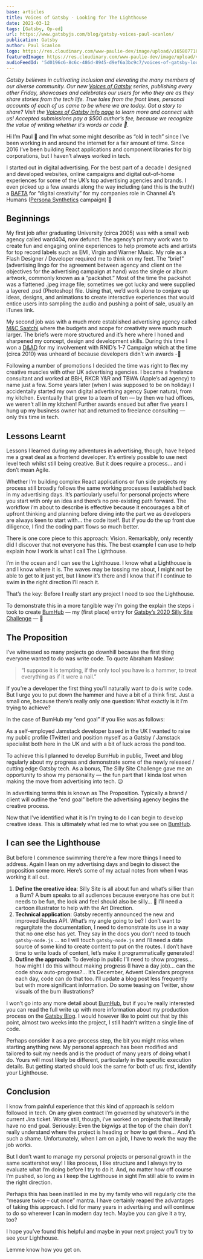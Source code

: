 ```yaml
---
base: articles
title: Voices of Gatsby - Looking for The Lighthouse
date: 2021-03-12
tags: [Gatsby, Op-ed]
url: https://www.gatsbyjs.com/blog/gatsby-voices-paul-scanlon/
publication: Gatsby
author: Paul Scanlon
logo: https://res.cloudinary.com/www-paulie-dev/image/upload/v1658077182/paulie.dev/Logos/gatsby-logo_dgbkjm.png
featuredImage: https://res.cloudinary.com/www-paulie-dev/image/upload/v1707074616/paulie.dev/2021/03/voices-of-gatsby-looking-for-the-lighthouse_ibvn8q.jpg
audioFeedId: '5d0196c6-8c6c-486d-8945-d9ef6a3bc9c7/voices-of-gatsby-looking-for-the-lighthouse'
---
```


_Gatsby believes in cultivating inclusion and elevating the many members of our diverse community. Our new [Voices of Gatsby](https://www.gatsbyjs.com/gatsby-voices/) series, publishing every other Friday, showcases and celebrates our users for who they are as they share stories from the tech life. True tales from the front lines, personal accounts of each of us came to be where we are today. Got a story to share? Visit the [Voices of Gatsby info page](https://www.gatsbyjs.com/gatsby-voices/) to learn more and connect with us! Accepted submissions pay a $500 author’s fee, because we recognize the value of writing whether it’s words or code 💜._

Hi I’m Paul 👋 and I’m what some might describe as “old in tech” since I’ve been working in and around the internet for a fair amount of time. Since 2016 I’ve been building React applications and component libraries for big corporations, but I haven’t always worked in tech.

I started out in digital advertising. For the best part of a decade I designed and developed websites, online campaigns and digital out-of-home experiences for some of the UK’s top advertising agencies and brands. I even picked up a few awards along the way including (and this is the truth!) a [BAFTA](https://www.youtube.com/watch?v=ts93lp5JoRA) for “digital creativity” for my companies role in Channel 4’s Humans ([Persona Synthetics](https://www.youtube.com/watch?v=_94sQiXlPtE) campaign) 🕺

## Beginnings

My first job after graduating University (circa 2005) was with a small web agency called ward404, now defunct. The agency’s primary work was to create fun and engaging online experiences to help promote acts and artists for top record labels such as EMI, Virgin and Warner Music. My role as a Flash Designer / Developer required me to think on my feet. The “brief” (advertising lingo for the agreement between agency and client on the objectives for the advertising campaign at hand) was the single or album artwork, commonly known as a “packshot.” Most of the time the packshot was a flattened .jpeg image file; sometimes we got lucky and were supplied a layered .psd (Photoshop) file. Using that, we’d work alone to conjure up ideas, designs, and animations to create interactive experiences that would entice users into sampling the audio and pushing a point of sale, usually an iTunes link.

My second job was with a much more established advertising agency called [M&C Saatchi](https://mcsaatchi.com/) where the budgets and scope for creativity were much much larger. The briefs were more structured and it’s here where I honed and sharpened my concept, design and development skills. During this time I won a [D&AD](https://www.dandad.org/awards/professional/2010/graphic-design/17943/one-in-seven/) for my involvement with RNID’s 1-7 Campaign which at the time (circa 2010) was unheard of because developers didn’t win awards -🕺

Following a number of promotions I decided the time was right to flex my creative muscles with other UK advertising agencies. I became a freelance consultant and worked at BBH, RKCR Y&R and TBWA (Apple’s ad agency) to name just a few. Some years later (when I was supposed to be on holiday) I accidentally started my own digital advertising agency Super natural, from my kitchen. Eventually that grew to a team of ten — by then we had offices, we weren’t all in my kitchen! Further awards ensued but after five years I hung up my business owner hat and returned to freelance consulting — only this time in tech.

## Lessons Learnt

Lessons I learned during my adventures in advertising, though, have helped me a great deal as a frontend developer. It’s entirely possible to use next level tech whilst still being creative. But it does require a process… and i don’t mean Agile.

Whether I’m building complex React applications or fun side projects my process still broadly follows the same working processes I established back in my advertising days. It’s particularly useful for personal projects where you start with only an idea and there’s no pre-existing path forward. The workflow i’m about to describe is effective because it encourages a bit of upfront thinking and planning before diving into the part we as developers are always keen to start with… the code itself. But if you do the up front due diligence, I find the coding part flows so much better.

There is one core piece to this approach: Vision. Remarkably, only recently did I discover that not everyone has this. The best example I can use to help explain how I work is what I call The Lighthouse.

I’m in the ocean and I can see the Lighthouse. I know what a Lighthouse is and I know where it is. The waves may be tossing me about, I might not be able to get to it just yet, but I know it’s there and I know that if I continue to swim in the right direction I’ll reach it.

That’s the key: Before I really start any project I need to see the Lighthouse.

To demonstrate this in a more tangible way i’m going the explain the steps i took to create [BumHub](https://www.gatsbyjs.com/blog/bottoms-up-gatsby-file-system-route-api-bums-bumhub/) — my (first place) entry for [Gatsby’s 2020 Silly Site Challenge](https://www.gatsbyjs.com/blog/2020-silly-site-top-20/) — 🕺

## The Proposition

I’ve witnessed so many projects go downhill because the first thing everyone wanted to do was write code. To quote Abraham Maslow:

> “I suppose it is tempting, if the only tool you have is a hammer, to treat everything as if it were a nail.”

If you’re a developer the first thing you’ll naturally want to do is write code. But I urge you to put down the hammer and have a bit of a think first. Just a small one, because there’s really only one question: What exactly is it I’m trying to achieve?

In the case of BumHub my “end goal” if you like was as follows:

As a self-employed Jamstack developer based in the UK I wanted to raise my public profile (Twitter) and position myself as a Gatsby / Jamstack specialist both here in the UK and with a bit of luck across the pond too.

To achieve this I planned to develop BumHub in public, Tweet and blog regularly about my progress and demonstrate some of the newly released / cutting edge Gatsby tech. As a bonus, The Silly Site Challenge gave me an opportunity to show my personality — the fun part that I kinda lost when making the move from advertising into tech. 😥

In advertising terms this is known as The Proposition. Typically a brand / client will outline the “end goal” before the advertising agency begins the creative process.

Now that I’ve identified what it is I’m trying to do I can begin to develop creative ideas. This is ultimately what led me to what you see on [BumHub](https://bumhub.netlify.app/).

## I can see the Lighthouse

But before I commence swimming there’re a few more things I need to address. Again I lean on my advertising days and begin to dissect the proposition some more. Here’s some of my actual notes from when I was working it all out.

1. **Define the creative idea**:
   Silly Site is all about fun and what’s sillier than a Bum? A bum speaks to all audiences because everyone has one but it needs to be fun, the look and feel should also be silly… 🤔 I’ll need a cartoon illustrator to help with the Art Direction.
2. **Technical application**:
   Gatsby recently announced the new and improved Routes API. What’s my angle going to be? I don’t want to regurgitate the documentation, I need to demonstrate its use in a way that no one else has yet. They say in the docs you don’t need to touch `gatsby-node.js` ... so I will touch `gatsby-node.js` and I’ll need a data source of some kind to create content to put on the routes. I don’t have time to write loads of content, let’s make it programmatically generated!
3. **Outline the approach**:
   To develop in public I’ll need to show progress… how might I do this without making progress (I have a day job)... can the code show auto-progress?... It’s December, Advent Calendars progress each day, code can do that too. I’ll update a blog post less frequently but with more significant information. Do some teasing on Twitter, show visuals of the bum illustrations?

I won’t go into any more detail about [BumHub](https://bumhub.netlify.app/), but if you’re really interested you can read the full write up with more information about my production process on the [Gatsby Blog](https://www.gatsbyjs.com/blog/bottoms-up-gatsby-file-system-route-api-bums-bumhub/). I would however like to point out that by this point, almost two weeks into the project, I still hadn’t written a single line of code.

Perhaps consider it as a pre-process step, the bit you might miss when starting anything new. My personal approach has been modified and tailored to suit my needs and is the product of many years of doing what I do. Yours will most likely be different, particularly in the specific execution details. But getting started should look the same for both of us: first, identify your Lighthouse.

## Conclusion

I know from painful experience that this kind of approach is seldom followed in tech. On any given contract I’m governed by whatever’s in the current Jira ticket. Worse still, though, i’ve worked on projects that literally have no end goal. Seriously: Even the bigwigs at the top of the chain don’t really understand where the project is heading or how to get there… And it’s such a shame. Unfortunately, when I am on a job, I have to work the way the job works.

But I don’t want to manage my personal projects or personal growth in the same scattershot way! I like process, I like structure and I always try to evaluate what I’m doing before I try to do it. And, no matter how off course I’m pushed, so long as I keep the Lighthouse in sight I’m still able to swim in the right direction.

Perhaps this has been instilled in me by my family who will regularly cite the “measure twice – cut once” mantra. I have certainly reaped the advantages of taking this approach. I did for many years in advertising and will continue to do so wherever I can in modern day tech. Maybe you can give it a try, too?

I hope you’ve found this helpful and maybe in your next project you’ll try to see your Lighthouse.

Lemme know how you get on.

